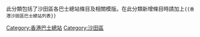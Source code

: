 此分類包括了沙田區各巴士總站條目及相關模版。在此分類新增條目時請加上<code><nowiki>{{香港沙田區巴士總站列表}}</nowiki></code>
[[Category:香港巴士總站|Category:香港巴士總站]]
[[Category:沙田區|Category:沙田區]]